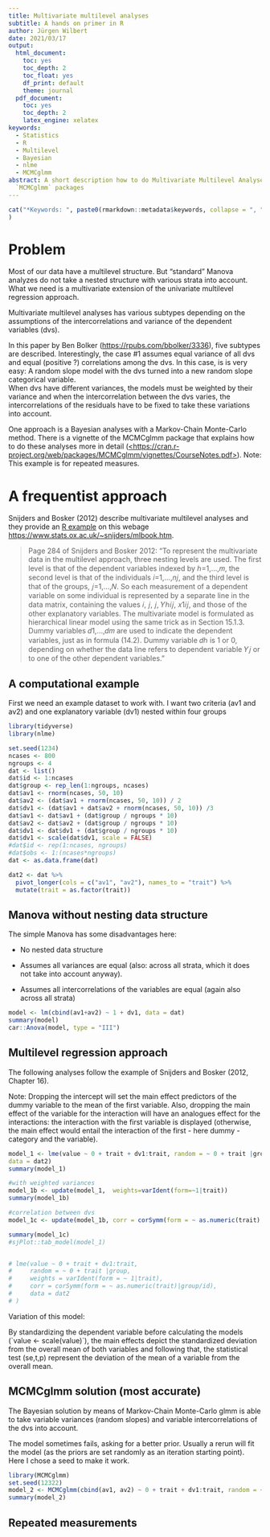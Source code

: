 ```yaml
---
title: Multivariate multilevel analyses
subtitle: A hands on primer in R
author: Jürgen Wilbert
date: 2021/03/17
output:
  html_document:
    toc: yes
    toc_depth: 2
    toc_float: yes
    df_print: default
    theme: journal
  pdf_document: 
    toc: yes
    toc_depth: 2
    latex_engine: xelatex
keywords: 
  - Statistics
  - R
  - Multilevel
  - Bayesian
  - nlme
  - MCMCglmm
abstract: A short description how to do Multivariate Multilevel Analyses in R with the `nlme` and
  `MCMCglmm` packages
---
```


```r
cat("*Keywords: ", paste0(rmarkdown::metadata$keywords, collapse = ", "), "*"
)
```

# Problem

Most of our data have a multilevel structure. But "standard" Manova analyzes do not take a nested structure with various strata into account. What we need is a multivariate extension of the univariate multilevel regression approach.

Multivariate multilevel analyses has various subtypes depending on the assumptions of the intercorrelations and variance of the dependent variables (dvs).

In this paper by Ben Bolker (<https://rpubs.com/bbolker/3336>), five subtypes are described. Interestingly, the case \#1 assumes equal variance of all dvs and equal (positive ?) correlations among the dvs. In this case, is is very easy: A random slope model with the dvs turned into a new random slope categorical variable.\
When dvs have different variances, the models must be weighted by their variance and when the intercorrelation between the dvs varies, the intercorrelations of the residuals have to be fixed to take these variations into account.

One approach is a Bayesian analyses with a Markov-Chain Monte-Carlo method. There is a vignette of the MCMCglmm package that explains how to do these analyses more in detail ([\<https://cran.r-project.org/web/packages/MCMCglmm/vignettes/CourseNotes.pdf\>](https://cran.r-project.org/web/packages/MCMCglmm/vignettes/CourseNotes.pdf){.uri}). Note: This example is for repeated measures.

# A frequentist approach

Snijders and Bosker (2012) describe multivariate multilevel analyses and they provide an [R example](https://www.stats.ox.ac.uk/~snijders/ch16.r) on this webage <https://www.stats.ox.ac.uk/~snijders/mlbook.htm>.

> Page 284 of Snijders and Bosker 2012: "To represent the multivariate data in the multilevel approach, three nesting levels are used. The first level is that of the dependent variables indexed by ℎ=1,...,𝑚, the second level is that of the individuals 𝑖=1,...,𝑛𝑗, and the third level is that of the groups, 𝑗=1,...,𝑁. So each measurement of a dependent variable on some individual is represented by a separate line in the data matrix, containing the values 𝑖, 𝑗, 𝑗, 𝑌ℎ𝑖𝑗, 𝑥1𝑖𝑗, and those of the other explanatory variables. The multivariate model is formulated as hierarchical linear model using the same trick as in Section 15.1.3. Dummy variables 𝑑1,...,𝑑𝑚 are used to indicate the dependent variables, just as in formula (14.2). Dummy variable 𝑑ℎ is 1 or 0, depending on whether the data line refers to dependent variable 𝑌𝑗 or to one of the other dependent variables."

## A computational example

First we need an example dataset to work with. I want two criteria (av1 and av2) and one explanatory variable (dv1) nested within four groups

```r
library(tidyverse)
library(nlme)
```

```r
set.seed(1234)
ncases <- 800
ngroups <- 4
dat <- list()
dat$id <- 1:ncases
dat$group <- rep_len(1:ngroups, ncases)
dat$av1 <- rnorm(ncases, 50, 10)
dat$av2 <- (dat$av1 + rnorm(ncases, 50, 10)) / 2
dat$dv1 <- (dat$av1 + dat$av2 + rnorm(ncases, 50, 10)) /3
dat$av1 <- dat$av1 + (dat$group / ngroups * 10)
dat$av2 <- dat$av2 + (dat$group / ngroups * 10)
dat$dv1 <- dat$dv1 + (dat$group / ngroups * 10)
dat$dv1 <- scale(dat$dv1, scale = FALSE)
#dat$id <- rep(1:ncases, ngroups)
#dat$obs <- 1:(ncases*ngroups)
dat <- as.data.frame(dat)

dat2 <- dat %>%
  pivot_longer(cols = c("av1", "av2"), names_to = "trait") %>%
  mutate(trait = as.factor(trait))

```

## Manova without nesting data structure

The simple Manova has some disadvantages here:

-   No nested data structure

-   Assumes all variances are equal (also: across all strata, which it does not take into account anyway).

-   Assumes all intercorrelations of the variables are equal (again also across all strata)

```r
model <- lm(cbind(av1+av2) ~ 1 + dv1, data = dat)
summary(model)
car::Anova(model, type = "III")
```

## Multilevel regression approach

The following analyses follow the example of Snijders and Bosker (2012, Chapter 16).

Note: Dropping the intercept will set the main effect predictors of the dummy variable to the mean of the first variable. Also, dropping the main effect of the variable for the interaction will have an analogues effect for the interactions: the interaction with the first variable is displayed (otherwise, the main effect would entail the interaction of the first - here dummy - category and the variable).\

```r
model_1 <- lme(value ~ 0 + trait + dv1:trait, random = ~ 0 + trait |group,
data = dat2)
summary(model_1)
```

```r
#with weighted variances
model_1b <- update(model_1,  weights=varIdent(form=~1|trait))
summary(model_1b)
```

```r
#correlation between dvs
model_1c <- update(model_1b, corr = corSymm(form = ~ as.numeric(trait)|group/id))

summary(model_1c)
#sjPlot::tab_model(model_1)


# lme(value ~ 0 + trait + dv1:trait, 
#     random = ~ 0 + trait |group, 
#     weights = varIdent(form = ~ 1|trait), 
#     corr = corSymm(form = ~ as.numeric(trait)|group/id), 
#     data = dat2
# )

```

Variation of this model:

By standardizing the dependent variable before calculating the models (\`value \<- scale(value)\`), the main effects depict the standardized deviation from the overall mean of both variables and following that, the statistical test (se,t,p) represent the deviation of the mean of a variable from the overall mean.

## MCMCglmm solution (most accurate)

The Bayesian solution by means of Markov-Chain Monte-Carlo glmm is able to take variable variances (random slopes) and variable intercorrelations of the dvs into account.

The model sometimes fails, asking for a better prior. Usually a rerun will fit the model (as the priors are set randomly as an iteration starting point). Here I chose a seed to make it work.

```r
library(MCMCglmm)
set.seed(12322)
model_2 <- MCMCglmm(cbind(av1, av2) ~ 0 + trait + dv1:trait, random = ~us(trait):id, rcov = ~us(trait):units, data = dat, family = c("gaussian", "gaussian"), verbose = FALSE)
summary(model_2)
```

## Repeated measurements
